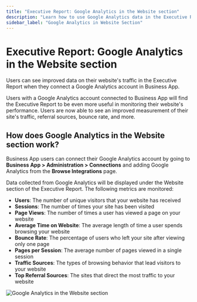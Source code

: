 ```yaml
---
title: "Executive Report: Google Analytics in the Website section"
description: "Learn how to use Google Analytics data in the Executive Report website section to monitor website performance."
sidebar_label: "Google Analytics in Website Section"
---
```


# Executive Report: Google Analytics in the Website section

Users can see improved data on their website's traffic in the Executive Report when they connect a Google Analytics account in Business App.

Users with a Google Analytics account connected to Business App will find the Executive Report to be even more useful in monitoring their website's performance. Users are now able to see an improved measurement of their site's traffic, referral sources, bounce rate, and more.

## How does Google Analytics in the Website section work?

Business App users can connect their Google Analytics account by going to **Business App > Administration > Connections** and adding Google Analytics from the **Browse Integrations** page.

Data collected from Google Analytics will be displayed under the Website section of the Executive Report. The following metrics are monitored:

- **Users**: The number of unique visitors that your website has received
- **Sessions**: The number of times your site has been visited
- **Page Views**: The number of times a user has viewed a page on your website
- **Average Time on Website**: The average length of time a user spends browsing your website
- **Bounce Rate**: The percentage of users who left your site after viewing only one page
- **Pages per Session**: The average number of pages viewed in a single session
- **Traffic Sources**: The types of browsing behavior that lead visitors to your website
- **Top Referral Sources**: The sites that direct the most traffic to your website

![Google Analytics in the Website section](/img/business-app-executive-report/google-analytics-website-section.jpg)